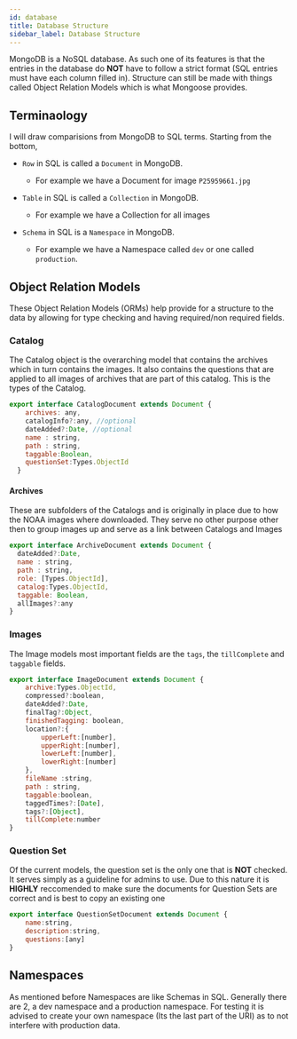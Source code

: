 ```yaml
---
id: database
title: Database Structure
sidebar_label: Database Structure
---
```



MongoDB is a NoSQL database. As such one of its features is that the entries in
the database do **NOT** have to follow a strict format (SQL entries must have
each column filled in). Structure can still be made with things called Object
Relation Models which is what Mongoose provides.

## Terminaology 

I will draw comparisions from MongoDB to SQL terms. Starting from the bottom,

- `Row` in SQL is called a `Document` in MongoDB.
  - For example we have a Document for image `P25959661.jpg`

- `Table` in SQL is called a `Collection` in MongoDB.
  - For example we have a Collection for all images

- `Schema` in SQL is a `Namespace` in MongoDB.
  - For example we have a Namespace called `dev` or one called `production`.

## Object Relation Models

These Object Relation Models (ORMs) help provide for a structure to the data by
allowing for type checking and having required/non required fields.

### Catalog

The Catalog object is the overarching model that contains the archives which in
turn contains the images. It also contains the questions that are applied to all
images of archives that are part of this catalog. This is the types of the
Catalog.

<!-- https://stackoverflow.com/questions/60827828/docusaurus-v2-collapsible-section-in-markdown -->
```js
export interface CatalogDocument extends Document {
    archives: any,
    catalogInfo?:any, //optional
    dateAdded?:Date, //optional
    name : string,
    path : string,
    taggable:Boolean,
    questionSet:Types.ObjectId
  }
```


#### Archives

These are subfolders of the Catalogs and is originally in place due to how the
NOAA images where downloaded. They serve no other purpose other then to group
images up and serve as a link between Catalogs and Images

```js
export interface ArchiveDocument extends Document {
  dateAdded?:Date,
  name : string,
  path : string,
  role: [Types.ObjectId],
  catalog:Types.ObjectId,
  taggable: Boolean,
  allImages?:any
}
```

### Images

The Image models most important fields are the `tags`, the `tillComplete` and
`taggable` fields.

```js
export interface ImageDocument extends Document {
    archive:Types.ObjectId,
    compressed?:boolean,
    dateAdded?:Date,
    finalTag?:Object,
    finishedTagging: boolean,
    location?:{
        upperLeft:[number],
        upperRight:[number],
        lowerLeft:[number],
        lowerRight:[number]
    },
    fileName :string,
    path : string,
    taggable:boolean,
    taggedTimes?:[Date],
    tags?:[Object],
    tillComplete:number
}
```

### Question Set

Of the current models, the question set is the only one that is **NOT** checked.
It serves simply as a guideline for admins to use. Due to this nature it is
**HIGHLY** reccomended to make sure the documents for Question Sets are correct
and is best to copy an existing one

```js
export interface QuestionSetDocument extends Document {
    name:string,
    description:string,
    questions:[any]
}
```

## Namespaces

As mentioned before Namespaces are like Schemas in SQL. Generally there are 2, a
dev namespace and a production namespace. For testing it is advised to create
your own namespace (Its the last part of the URI) as to not interfere with production data.